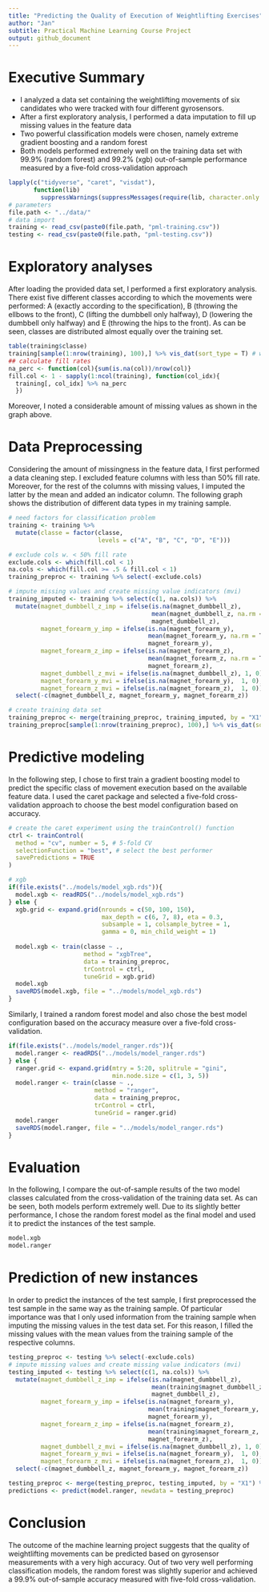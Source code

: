 ```yaml
---
title: "Predicting the Quality of Execution of Weightlifting Exercises"
author: "Jan"
subtitle: Practical Machine Learning Course Project
output: github_document
---
```



# Executive Summary
- I analyzed a data set containing the weightlifting movements of six candidates who were tracked with four different gyrosensors.
- After a first exploratory analysis, I performed a data imputation to fill up missing values in the feature data
- Two powerful classification models were chosen, namely extreme gradient boosting and a random forest
- Both models performed extremely well on the training data set with 99.9\% (random forest) and 99.2\% (xgb) out-of-sample performance measured by a five-fold cross-validation approach

```r
lapply(c("tidyverse", "caret", "visdat"), 
       function(lib) 
         suppressWarnings(suppressMessages(require(lib, character.only = T))))
# parameters
file.path <- "../data/"
# data import
training <- read_csv(paste0(file.path, "pml-training.csv"))
testing <- read_csv(paste0(file.path, "pml-testing.csv"))
```

# Exploratory analyses

After loading the provided data set, I performed a first exploratory analysis. There exist five different classes according to which the movements were performed: A (exactly according to the specification), B (throwing the ellbows to the front), C (lifting the dumbbell only halfway), D (lowering the dumbbell only halfway) and E (throwing the hips to the front). As can be seen, classes are distributed almost equally over the training set. 
```r
table(training$classe)
training[sample(1:nrow(training), 100),] %>% vis_dat(sort_type = T) # we see that a lot of the feature data is missing
## calculate fill rates
na_perc <- function(col){sum(is.na(col))/nrow(col)}
fill.col <- 1 - sapply(1:ncol(training), function(col_idx){
  training[, col_idx] %>% na_perc
  })
```

Moreover, I noted a considerable amount of missing values as shown in the graph above.

# Data Preprocessing

Considering the amount of missingness in the feature data, I first performed a data cleaning step. I excluded feature columns with less than 50\% fill rate. Moreover, for the rest of the columns with missing values, I imputed the latter by the mean and added an indicator column. The following graph shows the distribution of different data types in my training sample. 

```r
# need factors for classification problem
training <- training %>% 
  mutate(classe = factor(classe, 
                         levels = c("A", "B", "C", "D", "E"))) 

# exclude cols w. < 50% fill rate
exclude.cols <- which(fill.col < 1)
na.cols <- which(fill.col >= .5 & fill.col < 1)
training_preproc <- training %>% select(-exclude.cols)

# impute missing values and create missing value indicators (mvi)
training_imputed <- training %>% select(c(1, na.cols)) %>% 
  mutate(magnet_dumbbell_z_imp = ifelse(is.na(magnet_dumbbell_z), 
                                        mean(magnet_dumbbell_z, na.rm = T), 
                                        magnet_dumbbell_z),
         magnet_forearm_y_imp = ifelse(is.na(magnet_forearm_y), 
                                       mean(magnet_forearm_y, na.rm = T), 
                                       magnet_forearm_y),
         magnet_forearm_z_imp = ifelse(is.na(magnet_forearm_z), 
                                       mean(magnet_forearm_z, na.rm = T), 
                                       magnet_forearm_z),
         magnet_dumbbell_z_mvi = ifelse(is.na(magnet_dumbbell_z), 1, 0),
         magnet_forearm_y_mvi = ifelse(is.na(magnet_forearm_y),  1, 0),
         magnet_forearm_z_mvi = ifelse(is.na(magnet_forearm_z),  1, 0)) %>%
  select(-c(magnet_dumbbell_z, magnet_forearm_y, magnet_forearm_z))

# create training data set
training_preproc <- merge(training_preproc, training_imputed, by = "X1") %>% select(-"X1")
training_preproc[sample(1:nrow(training_preproc), 100),] %>% vis_dat(sort_type = T)
```


# Predictive modeling

In the following step, I chose to first train a gradient boosting model to predict the specific class of movement execution based on the available feature data. I used the caret package and selected a five-fold cross-validation approach to choose the best model configuration based on accuracy.

```r
# create the caret experiment using the trainControl() function
ctrl <- trainControl(
  method = "cv", number = 5, # 5-fold CV
  selectionFunction = "best", # select the best performer
  savePredictions = TRUE
)

# xgb
if(file.exists("../models/model_xgb.rds")){
  model.xgb <- readRDS("../models/model_xgb.rds")
} else {
  xgb.grid <- expand.grid(nrounds = c(50, 100, 150), 
                          max_depth = c(6, 7, 8), eta = 0.3, 
                          subsample = 1, colsample_bytree = 1, 
                          gamma = 0, min_child_weight = 1)
  
  model.xgb <- train(classe ~ ., 
                     method = "xgbTree", 
                     data = training_preproc,
                     trControl = ctrl,
                     tuneGrid = xgb.grid)
  model.xgb
  saveRDS(model.xgb, file = "../models/model_xgb.rds")
}
```

Similarly, I trained a random forest model and also chose the best model configuration based on the accuracy measure over a five-fold cross-validation.

```r
if(file.exists("../models/model_ranger.rds")){
  model.ranger <- readRDS("../models/model_ranger.rds")
} else {
  ranger.grid <- expand.grid(mtry = 5:20, splitrule = "gini", 
                             min.node.size = c(1, 3, 5))
  model.ranger <- train(classe ~ .,
                        method = "ranger",
                        data = training_preproc,
                        trControl = ctrl, 
                        tuneGrid = ranger.grid)
  model.ranger
  saveRDS(model.ranger, file = "../models/model_ranger.rds")
}
```

# Evaluation

In the following, I compare the out-of-sample results of the two model classes calculated from the cross-validation of the training data set. As can be seen, both models perform extremely well. Due to its slightly better performance, I chose the random forest model as the final model and used it to predict the instances of the test sample.

```r
model.xgb
model.ranger
```
# Prediction of new instances

In order to predict the instances of the test sample, I first preprocessed the test sample in the same way as the training sample. Of particular importance was that I only used information from the training sample when imputing the missing values in the test data set. For this reason, I filled the missing values with the mean values from the training sample of the respective columns. 

```r
testing_preproc <- testing %>% select(-exclude.cols)
# impute missing values and create missing value indicators (mvi)
testing_imputed <- testing %>% select(c(1, na.cols)) %>% 
  mutate(magnet_dumbbell_z_imp = ifelse(is.na(magnet_dumbbell_z), 
                                        mean(training$magnet_dumbbell_z, na.rm = T), 
                                        magnet_dumbbell_z),
         magnet_forearm_y_imp = ifelse(is.na(magnet_forearm_y), 
                                       mean(training$magnet_forearm_y, na.rm = T), 
                                       magnet_forearm_y),
         magnet_forearm_z_imp = ifelse(is.na(magnet_forearm_z), 
                                       mean(training$magnet_forearm_z, na.rm = T), 
                                       magnet_forearm_z),
         magnet_dumbbell_z_mvi = ifelse(is.na(magnet_dumbbell_z), 1, 0),
         magnet_forearm_y_mvi = ifelse(is.na(magnet_forearm_y),  1, 0),
         magnet_forearm_z_mvi = ifelse(is.na(magnet_forearm_z),  1, 0)) %>%
  select(-c(magnet_dumbbell_z, magnet_forearm_y, magnet_forearm_z))

testing_preproc <- merge(testing_preproc, testing_imputed, by = "X1") %>% select(-"X1")
predictions <- predict(model.ranger, newdata = testing_preproc)
```

# Conclusion

The outcome of the machine learning project suggests that the quality of weightlifting movements can be predicted based on gyrosensor measurements with a very high accuracy. Out of two very well performing classification models, the random forest was slightly superior and achieved a 99.9\% out-of-sample accuracy measured with five-fold cross-validation.

